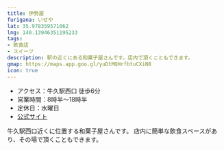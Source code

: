 ```yaml
---
title: 伊勢屋
furigana: いせや
lat: 35.978359571062
lng: 140.13946351195233
tags:
- 飲食店
- スイーツ
description: 駅の近くにある和菓子屋さんです。店内で頂くこともできます。
gmap: https://maps.app.goo.gl/yuDtMQHrfbtuCXiN8
icon: true
---
```


<LinkedImage
  basename="nato_blooming/iseya-entrance"
/>

- アクセス：牛久駅西口 徒歩6分
- 営業時間：8時半～18時半
- 定休日：水曜日
- [公式サイト](https://www.ushikukankou.com/iseya.htm)

牛久駅西口近くに位置する和菓子屋さんです。
店内に簡単な飲食スペースがあり、その場で頂くこともできます。

<LinkedImage
  basename="nato_blooming/iseya-menu"
/>
